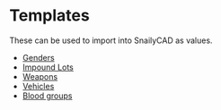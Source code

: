 # Templates

These can be used to import into SnailyCAD as values.

- <a download href="https://cad-docs.caspertheghost.me/templates/gender.json">Genders</a>
- <a download href="https://cad-docs.caspertheghost.me/templates/impound-lot.json">Impound Lots</a>
- <a download href="https://cad-docs.caspertheghost.me/templates/weapon.json">Weapons</a>
- <a download href="https://cad-docs.caspertheghost.me/templates/vehicle.json">Vehicles</a>
- <a download href="https://cad-docs.caspertheghost.me/templates/blood-group.json">Blood groups</a>